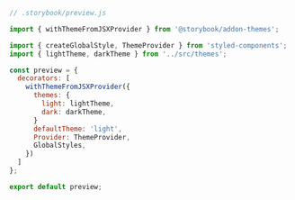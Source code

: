 ```js
// .storybook/preview.js

import { withThemeFromJSXProvider } from '@storybook/addon-themes';

import { createGlobalStyle, ThemeProvider } from 'styled-components';
import { lightTheme, darkTheme } from '../src/themes';

const preview = {
  decorators: [
    withThemeFromJSXProvider({
      themes: {
        light: lightTheme,
        dark: darkTheme,
      }
      defaultTheme: 'light',
      Provider: ThemeProvider,
      GlobalStyles,
    })
  ]
};

export default preview;
```
